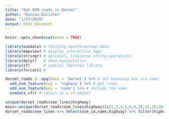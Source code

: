 ```yaml
---
title: "Get OSM roads in Dorset"
author: "Duncan Golicher"
date: "1/27/2019"
output: html_document
---
```


```r
knitr::opts_chunk$set(echo = TRUE)
```

```r
library(osmdata) # fetching OpenStreetmap-data
library(mapview) # display interactive maps
library(stringr) # optional, tidyverse string-operations
library(dplyr)   # data-manipulation
library(sf)      # spatial features library
library(forcats) # 
```


```r
dorset_roads <- opq(bbox = 'Dorset') %>% # set bounding box via name
  add_osm_feature(key = 'highway') %>% # get roads
  add_osm_feature(key = 'name') %>% # include the name
  osmdata_sf() # return as a sf-object
```

```r
unique(dorset_roads$osm_lines$highway)
main<-unique(dorset_roads$osm_lines$highway)[c(1,3,4,5,6,9,10,14,19,20)]
dorset_roads$osm_lines %>% select(osm_id,name,highway) %>% filter(highway %in% main) %>% mapview()
```

